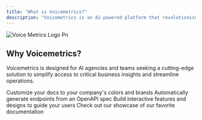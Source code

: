 ```yaml
---
title: "What is Voicemetrics?"
description: "Voicemetrics is an AI-powered platform that revolutionizes business intelligence by delivering real-time insights through conversational analytics."
---
```


![Voice Metrics Logo Pn](/Voice_metrics_logo.png)

## Why Voicemetrics?

Voicemetrics is designed for AI agencies and teams seeking a cutting-edge solution to simplify access to critical business insights and streamline operations.

<CardGroup cols={2}>
  <Card title="Customize Style" icon="palette" href="https://mintlify.com/docs/settings/global">
    Customize your docs to your company's colors and brands
  </Card>
  <Card title="Reference APIs" icon="code" href="https://mintlify.com/docs/api-playground/openapi">
    Automatically generate endpoints from an OpenAPI spec
  </Card>
  <Card title="Add Components" icon="screwdriver-wrench" href="https://mintlify.com/docs/content/components/accordions">
    Build interactive features and designs to guide your users
  </Card>
  <Card title="Get Inspiration" icon="stars" href="https://mintlify.com/customers">
    Check out our showcase of our favorite documentation
  </Card>
</CardGroup>